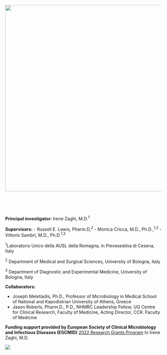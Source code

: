 ![](Acute%20project%20logo_gh.png){fig-align="center" width="600"}

<br>

<br>

**Principal investigator:** Irene Zaghi, M.D.^1^

**Supervisors:** - Russell E. Lewis, Pharm.D,^2^ - Monica Cricca, M.D., Ph.D.,^1,3^ - Vittorio Sambri, M.D., Ph.D.^1,3^

^1^Laboratorio Unico della AUSL della Romagna, in Pievesestina di Cesena, Italy

^2^ Department of Medical and Surgical Sciences, University of Bologna, Italy

^3^ Department of Diagnostic and Experimental Medicine, University of Bologna, Italy

**Collaborators:**

-   Joseph Meletiadis, Ph.D., Professor of Microbiology in Medical School of National and Kapodistrian University of Athens, Greece
-   Jason Roberts, Pharm.D., P.D., NHMRC Leadership Fellow, UQ Centre for Clinical Research, Faculty of Medicine, Acting Director, CCR. Faculty of Medicine

**Funding support provided by European Society of Clinical Microbiology and Infectious Diseases (ESCMID)** [2022 Research Grants Program](https://www.escmid.org/profession_career/awards_grants/research_grants/awardees_2022) to Irene Zaghi, M.D.

![](ESCMID.png)
